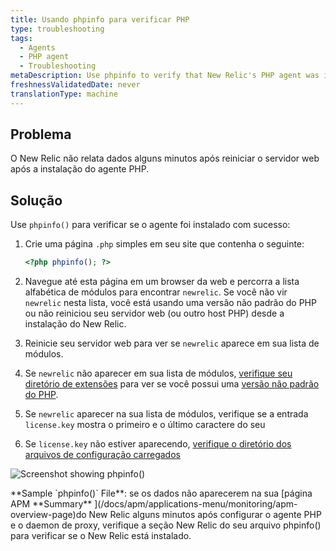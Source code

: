 ```yaml
---
title: Usando phpinfo para verificar PHP
type: troubleshooting
tags:
  - Agents
  - PHP agent
  - Troubleshooting
metaDescription: Use phpinfo to verify that New Relic's PHP agent was installed correctly.
freshnessValidatedDate: never
translationType: machine
---
```


## Problema

O New Relic não relata dados alguns minutos após reiniciar o servidor web após a instalação do agente PHP.

## Solução

Use `phpinfo()` para verificar se o agente foi instalado com sucesso:

1. Crie uma página `.php` simples em seu site que contenha o seguinte:

   ```php
   <?php phpinfo(); ?>
   ```

2. Navegue até esta página em um browser da web e percorra a lista alfabética de módulos para encontrar `newrelic`. Se você não vir `newrelic` nesta lista, você está usando uma versão não padrão do PHP ou não reiniciou seu servidor web (ou outro host PHP) desde a instalação do New Relic.

3. Reinicie seu servidor web para ver se `newrelic` aparece em sua lista de módulos.

4. Se `newrelic` não aparecer em sua lista de módulos, [verifique seu diretório de extensões](/docs/php/php-kb-104) para ver se você possui uma [versão não padrão do PHP](/docs/php/php-agent-installation-non-standard-php).

5. Se `newrelic` aparecer na sua lista de módulos, verifique se a entrada `license.key` mostra o primeiro e o último caractere do seu<InlinePopover type="licenseKey"/>

6. Se `license.key` não estiver aparecendo, [verifique o diretório dos arquivos de configuração carregados](/docs/agents/php-agent/troubleshooting/checking-loaded-configuration-files-directory)

<img
  alt="Screenshot showing phpinfo()"
  src="/images/apm_diagram_php-nr-license.webp"
/>

<figcaption>
  <DNT>**Sample `phpinfo()` File**</DNT>: se os dados não aparecerem na sua [página APM <DNT>**Summary**</DNT> ](/docs/apm/applications-menu/monitoring/apm-overview-page)do New Relic alguns minutos após configurar o agente PHP e o daemon de proxy, verifique a seção New Relic do seu arquivo phpinfo() para verificar se o New Relic está instalado.
</figcaption>
